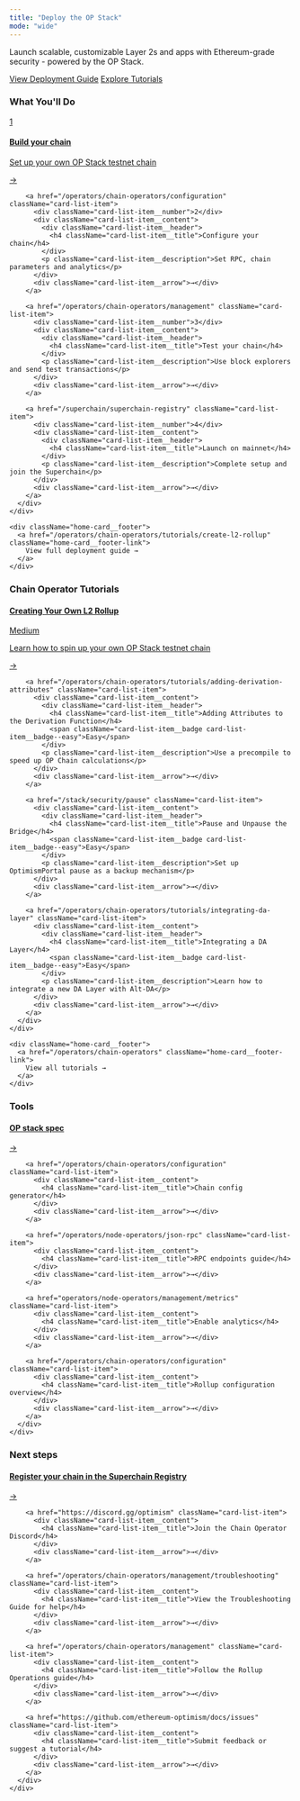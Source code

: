 ```yaml
---
title: "Deploy the OP Stack"
mode: "wide"
---
```


<p>Launch scalable, customizable Layer 2s and apps with Ethereum-grade security - powered by the OP Stack.</p>

<div className="hero-section">
  <div className="hero-content">
    <div className="hero-buttons">
      <a href="/operators/chain-operators/tutorials/create-l2-rollup" className="btn-primary">View Deployment Guide</a>
      <a href="/operators/chain-operators" className="btn-secondary">Explore Tutorials</a>
    </div>
  </div>
</div>

<div className="home-cards" style={{display: 'grid', gridTemplateColumns: '1fr 1fr', gap: '1.75rem'}}>
  <div className="home-card">
    <div className="home-card__content">
      <h3 className="home-card__title">What You'll Do</h3>
      <div className="card-list">
        <a href="/operators/chain-operators/tutorials/create-l2-rollup" className="card-list-item">
          <div className="card-list-item__number">1</div>
          <div className="card-list-item__content">
            <div className="card-list-item__header">
              <h4 className="card-list-item__title">Build your chain</h4>
            </div>
            <p className="card-list-item__description">Set up your own OP Stack testnet chain</p>
          </div>
          <div className="card-list-item__arrow">→</div>
        </a>
        
        <a href="/operators/chain-operators/configuration" className="card-list-item">
          <div className="card-list-item__number">2</div>
          <div className="card-list-item__content">
            <div className="card-list-item__header">
              <h4 className="card-list-item__title">Configure your chain</h4>
            </div>
            <p className="card-list-item__description">Set RPC, chain parameters and analytics</p>
          </div>
          <div className="card-list-item__arrow">→</div>
        </a>
        
        <a href="/operators/chain-operators/management" className="card-list-item">
          <div className="card-list-item__number">3</div>
          <div className="card-list-item__content">
            <div className="card-list-item__header">
              <h4 className="card-list-item__title">Test your chain</h4>
            </div>
            <p className="card-list-item__description">Use block explorers and send test transactions</p>
          </div>
          <div className="card-list-item__arrow">→</div>
        </a>
        
        <a href="/superchain/superchain-registry" className="card-list-item">
          <div className="card-list-item__number">4</div>
          <div className="card-list-item__content">
            <div className="card-list-item__header">
              <h4 className="card-list-item__title">Launch on mainnet</h4>
            </div>
            <p className="card-list-item__description">Complete setup and join the Superchain</p>
          </div>
          <div className="card-list-item__arrow">→</div>
        </a>
      </div>
    </div>
    
    <div className="home-card__footer">
      <a href="/operators/chain-operators/tutorials/create-l2-rollup" className="home-card__footer-link">
        View full deployment guide →
      </a>
    </div>
  </div>

  <div className="home-card">
    <div className="home-card__content">
      <h3 className="home-card__title">Chain Operator Tutorials</h3>
      <div className="card-list">
        <a href="/operators/chain-operators/tutorials/create-l2-rollup" className="card-list-item">
          <div className="card-list-item__content">
            <div className="card-list-item__header">
              <h4 className="card-list-item__title">Creating Your Own L2 Rollup</h4>
              <span className="card-list-item__badge card-list-item__badge--medium">Medium</span>
            </div>
            <p className="card-list-item__description">Learn how to spin up your own OP Stack testnet chain</p>
          </div>
          <div className="card-list-item__arrow">→</div>
        </a>
        
        <a href="/operators/chain-operators/tutorials/adding-derivation-attributes" className="card-list-item">
          <div className="card-list-item__content">
            <div className="card-list-item__header">
              <h4 className="card-list-item__title">Adding Attributes to the Derivation Function</h4>
              <span className="card-list-item__badge card-list-item__badge--easy">Easy</span>
            </div>
            <p className="card-list-item__description">Use a precompile to speed up OP Chain calculations</p>
          </div>
          <div className="card-list-item__arrow">→</div>
        </a>
        
        <a href="/stack/security/pause" className="card-list-item">
          <div className="card-list-item__content">
            <div className="card-list-item__header">
              <h4 className="card-list-item__title">Pause and Unpause the Bridge</h4>
              <span className="card-list-item__badge card-list-item__badge--easy">Easy</span>
            </div>
            <p className="card-list-item__description">Set up OptimismPortal pause as a backup mechanism</p>
          </div>
          <div className="card-list-item__arrow">→</div>
        </a>
        
        <a href="/operators/chain-operators/tutorials/integrating-da-layer" className="card-list-item">
          <div className="card-list-item__content">
            <div className="card-list-item__header">
              <h4 className="card-list-item__title">Integrating a DA Layer</h4>
              <span className="card-list-item__badge card-list-item__badge--easy">Easy</span>
            </div>
            <p className="card-list-item__description">Learn how to integrate a new DA Layer with Alt-DA</p>
          </div>
          <div className="card-list-item__arrow">→</div>
        </a>
      </div>
    </div>
    
    <div className="home-card__footer">
      <a href="/operators/chain-operators" className="home-card__footer-link">
        View all tutorials →
      </a>
    </div>
  </div>
</div>

<div className="home-cards" style={{display: 'grid', gridTemplateColumns: '1fr 2fr', gap: '2rem'}}>
  <div className="home-card">
    <div className="home-card__content">
      <h3 className="home-card__title">Tools</h3>
      <div className="card-list">
        <a href="https://specs.optimism.io" className="card-list-item">
          <div className="card-list-item__content">
            <h4 className="card-list-item__title">OP stack spec</h4>
          </div>
          <div className="card-list-item__arrow">→</div>
        </a>
        
        <a href="/operators/chain-operators/configuration" className="card-list-item">
          <div className="card-list-item__content">
            <h4 className="card-list-item__title">Chain config generator</h4>
          </div>
          <div className="card-list-item__arrow">→</div>
        </a>
        
        <a href="/operators/node-operators/json-rpc" className="card-list-item">
          <div className="card-list-item__content">
            <h4 className="card-list-item__title">RPC endpoints guide</h4>
          </div>
          <div className="card-list-item__arrow">→</div>
        </a>
        
        <a href="operators/node-operators/management/metrics" className="card-list-item">
          <div className="card-list-item__content">
            <h4 className="card-list-item__title">Enable analytics</h4>
          </div>
          <div className="card-list-item__arrow">→</div>
        </a>
        
        <a href="/operators/chain-operators/configuration" className="card-list-item">
          <div className="card-list-item__content">
            <h4 className="card-list-item__title">Rollup configuration overview</h4>
          </div>
          <div className="card-list-item__arrow">→</div>
        </a>
      </div>
    </div>
  </div>

  <div className="home-card">
    <div className="home-card__content">
      <h3 className="home-card__title">Next steps</h3>
      <div className="card-list">
        <a href="/superchain/superchain-registry" className="card-list-item">
          <div className="card-list-item__content">
            <h4 className="card-list-item__title">Register your chain in the Superchain Registry</h4>
          </div>
          <div className="card-list-item__arrow">→</div>
        </a>
        
        <a href="https://discord.gg/optimism" className="card-list-item">
          <div className="card-list-item__content">
            <h4 className="card-list-item__title">Join the Chain Operator Discord</h4>
          </div>
          <div className="card-list-item__arrow">→</div>
        </a>
        
        <a href="/operators/chain-operators/management/troubleshooting" className="card-list-item">
          <div className="card-list-item__content">
            <h4 className="card-list-item__title">View the Troubleshooting Guide for help</h4>
          </div>
          <div className="card-list-item__arrow">→</div>
        </a>
        
        <a href="/operators/chain-operators/management" className="card-list-item">
          <div className="card-list-item__content">
            <h4 className="card-list-item__title">Follow the Rollup Operations guide</h4>
          </div>
          <div className="card-list-item__arrow">→</div>
        </a>
        
        <a href="https://github.com/ethereum-optimism/docs/issues" className="card-list-item">
          <div className="card-list-item__content">
            <h4 className="card-list-item__title">Submit feedback or suggest a tutorial</h4>
          </div>
          <div className="card-list-item__arrow">→</div>
        </a>
      </div>
    </div>
  </div>
</div>
